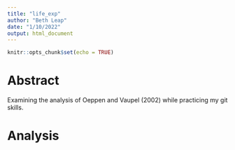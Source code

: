 ```yaml
---
title: "life_exp"
author: "Beth Leap"
date: "1/10/2022"
output: html_document
---
```


```r
knitr::opts_chunk$set(echo = TRUE)
```

# Abstract

Examining the analysis of Oeppen and Vaupel (2002) while practicing my git skills.

# Analysis
